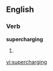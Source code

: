 ==English==

===Verb===
'''supercharging'''

# {{present participle of|[[supercharge]]}}

[[vi:supercharging]]